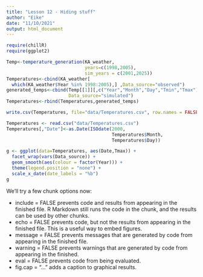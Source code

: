 ```yaml
---
title: "Lesson 12 - Hiding stuff"
author: "Eike"
date: "11/10/2021"
output: html_document
---
```

```r
require(chillR)
require(ggplot2)
```

```r
Temp<-temperature_generation(KA_weather,
                             years=c(1998,2005),
                             sim_years = c(2001,2025))
Temperatures<-cbind(KA_weather[
  which(KA_weather$Year %in% 1998:2005),] ,Data_source="observed")
generated_temps<-cbind(Temp[[1]][,c("Year","Month","Day","Tmin","Tmax")],
                       Data_source="simulated")
Temperatures<-rbind(Temperatures,generated_temps)

write.csv(Temperatures, file="data/Temperatures.csv", row.names = FALSE)
```

```r
Temperatures <- read.csv("data/Temperatures.csv")
Temperatures[,"Date"]<-as.Date(ISOdate(2000,
                                       Temperatures$Month,
                                       Temperatures$Day))

g <- ggplot(data=Temperatures, aes(Date,Tmax)) +
  facet_wrap(vars(Data_source)) +
  geom_smooth(aes(colour = factor(Year))) +
  theme(legend.position = "none") +
  scale_x_date(date_labels = "%b")
g

```


We'll try a few chunk options now:

* include = FALSE prevents code and results from appearing in the finished file. R Markdown still runs the code in the chunk, and the results can be used by other chunks.
* echo = FALSE prevents code, but not the results from appearing in the finished file. This is a useful way to embed figures.
* message = FALSE prevents messages that are generated by code from appearing in the finished file.
* warning = FALSE prevents warnings that are generated by code from appearing in the finished.
* eval = FALSE prevents code from being evaluated.
* fig.cap = "..." adds a caption to graphical results.

